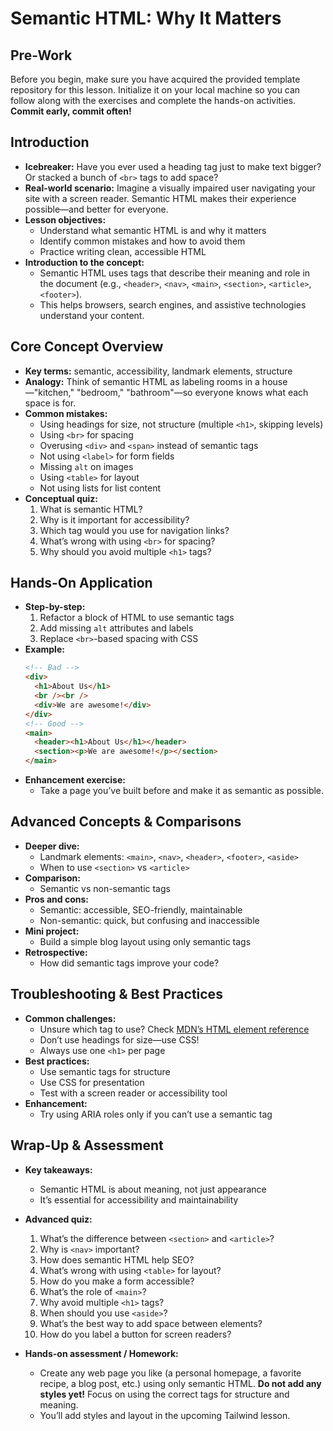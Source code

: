 # Semantic HTML: Why It Matters

## Pre-Work

Before you begin, make sure you have acquired the provided template repository for this lesson. Initialize it on your local machine so you can follow along with the exercises and complete the hands-on activities. **Commit early, commit often!**

## Introduction

- **Icebreaker:** Have you ever used a heading tag just to make text bigger? Or stacked a bunch of `<br>` tags to add space?
- **Real-world scenario:** Imagine a visually impaired user navigating your site with a screen reader. Semantic HTML makes their experience possible—and better for everyone.
- **Lesson objectives:**
  - Understand what semantic HTML is and why it matters
  - Identify common mistakes and how to avoid them
  - Practice writing clean, accessible HTML
- **Introduction to the concept:**
  - Semantic HTML uses tags that describe their meaning and role in the document (e.g., `<header>`, `<nav>`, `<main>`, `<section>`, `<article>`, `<footer>`).
  - This helps browsers, search engines, and assistive technologies understand your content.

## Core Concept Overview

- **Key terms:** semantic, accessibility, landmark elements, structure
- **Analogy:** Think of semantic HTML as labeling rooms in a house—"kitchen," "bedroom," "bathroom"—so everyone knows what each space is for.
- **Common mistakes:**
  - Using headings for size, not structure (multiple `<h1>`, skipping levels)
  - Using `<br>` for spacing
  - Overusing `<div>` and `<span>` instead of semantic tags
  - Not using `<label>` for form fields
  - Missing `alt` on images
  - Using `<table>` for layout
  - Not using lists for list content
- **Conceptual quiz:**
  1. What is semantic HTML?
  2. Why is it important for accessibility?
  3. Which tag would you use for navigation links?
  4. What’s wrong with using `<br>` for spacing?
  5. Why should you avoid multiple `<h1>` tags?

## Hands-On Application

- **Step-by-step:**
  1. Refactor a block of HTML to use semantic tags
  2. Add missing `alt` attributes and labels
  3. Replace `<br>`-based spacing with CSS
- **Example:**
  ```html
  <!-- Bad -->
  <div>
    <h1>About Us</h1>
    <br /><br />
    <div>We are awesome!</div>
  </div>
  <!-- Good -->
  <main>
    <header><h1>About Us</h1></header>
    <section><p>We are awesome!</p></section>
  </main>
  ```
- **Enhancement exercise:**
  - Take a page you’ve built before and make it as semantic as possible.

## Advanced Concepts & Comparisons

- **Deeper dive:**
  - Landmark elements: `<main>`, `<nav>`, `<header>`, `<footer>`, `<aside>`
  - When to use `<section>` vs `<article>`
- **Comparison:**
  - Semantic vs non-semantic tags
- **Pros and cons:**
  - Semantic: accessible, SEO-friendly, maintainable
  - Non-semantic: quick, but confusing and inaccessible
- **Mini project:**
  - Build a simple blog layout using only semantic tags
- **Retrospective:**
  - How did semantic tags improve your code?

## Troubleshooting & Best Practices

- **Common challenges:**
  - Unsure which tag to use? Check [MDN’s HTML element reference](https://developer.mozilla.org/en-US/docs/Web/HTML/Element)
  - Don’t use headings for size—use CSS!
  - Always use one `<h1>` per page
- **Best practices:**
  - Use semantic tags for structure
  - Use CSS for presentation
  - Test with a screen reader or accessibility tool
- **Enhancement:**
  - Try using ARIA roles only if you can’t use a semantic tag

## Wrap-Up & Assessment

- **Key takeaways:**
  - Semantic HTML is about meaning, not just appearance
  - It’s essential for accessibility and maintainability

- **Advanced quiz:**
  1. What’s the difference between `<section>` and `<article>`?
  2. Why is `<nav>` important?
  3. How does semantic HTML help SEO?
  4. What’s wrong with using `<table>` for layout?
  5. How do you make a form accessible?
  6. What’s the role of `<main>`?
  7. Why avoid multiple `<h1>` tags?
  8. When should you use `<aside>`?
  9. What’s the best way to add space between elements?
  10. How do you label a button for screen readers?

- **Hands-on assessment / Homework:**
  - Create any web page you like (a personal homepage, a favorite recipe, a blog post, etc.) using only semantic HTML. **Do not add any styles yet!** Focus on using the correct tags for structure and meaning.
  - You’ll add styles and layout in the upcoming Tailwind lesson.
